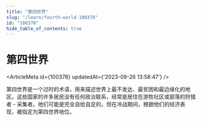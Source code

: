 ```yaml
---
title: "第四世界"
slug: "/learn/fourth-world-100378"
id: "100378"
hide_table_of_contents: true
---
```



# 第四世界

<ArticleMeta id={100378} updatedAt={'2023-09-26 13:58:47'} />
<div className='border-solid border-b border-t-0 my-4 border-[var(--ifm-color-gray-300)]' />

第四世界是一个过时的术语，用来描述世界上最不发达、最贫困和最边缘化的地区。这些国家的许多居民没有任何政治联系，经常是居住在游牧社区或部落的狩猎者 - 采集者。他们可能是完全自给自足的，但在冷战期间，根据他们的经济表现，被指定为第四世界地位。
